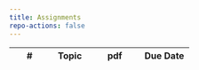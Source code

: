 ```yaml
---
title: Assignments
repo-actions: false
---
```


| # | Topic | pdf | Due Date |
|-----------------|-----------------|---------------------|---------------------|

<!--
| 0    | [IRA emission reduction assessment](assignments/hw0.qmd) | [hw0](assignments/hw0.pdf) | N/A    |
| 1    | [Air quality in China and India](assignments/hw1.qmd) | [hw1](assignments/hw1.pdf)  | 9/12 |
| 2    | [Energy project economics](assignments/hw2.qmd) | [hw2](assignments/hw2.pdf)  |  9/26      |
| 3    | [Energy technology and impacts](assignments/hw3.qmd) | [hw3](assignments/hw3.pdf)  | 10/24 |
| 4    | [Load forecast, energy justice](assignments/hw4.qmd)  | [hw4](assignments/hw4.pdf)  | 11/21  |
-->
